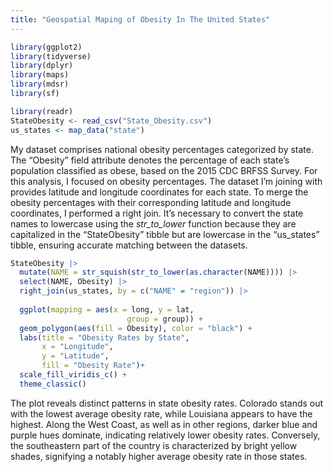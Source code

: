 ```yaml
---
title: "Geospatial Maping of Obesity In The United States"
---
```

```r
library(ggplot2)
library(tidyverse)
library(dplyr)
library(maps)
library(mdsr)
library(sf)
```

```r
library(readr)
StateObesity <- read_csv("State_Obesity.csv")
us_states <- map_data("state")
```


My dataset comprises national obesity percentages categorized by state. The "Obesity" field attribute denotes the percentage of each state's population classified as obese, based on the 2015 CDC BRFSS Survey. For this analysis, I focused on obesity percentages. The dataset I'm joining with provides latitude and longitude coordinates for each state. To merge the obesity percentages with their corresponding latitude and longitude coordinates, I performed a right join. It's necessary to convert the state names to lowercase using the *str_to_lower* function because they are capitalized in the "StateObesity" tibble but are lowercase in the "us_states" tibble, ensuring accurate matching between the datasets.

```r
StateObesity |>
  mutate(NAME = str_squish(str_to_lower(as.character(NAME)))) |>
  select(NAME, Obesity) |>
  right_join(us_states, by = c("NAME" = "region")) |>
  
  ggplot(mapping = aes(x = long, y = lat,
                          group = group)) + 
  geom_polygon(aes(fill = Obesity), color = "black") +
  labs(title = "Obesity Rates by State",
       x = "Longitude",
       y = "Latitude",
       fill = "Obesity Rate")+
  scale_fill_viridis_c() +
  theme_classic()
```

The plot reveals distinct patterns in state obesity rates. Colorado stands out with the lowest average obesity rate, while Louisiana appears to have the highest. Along the West Coast, as well as in other regions, darker blue and purple hues dominate, indicating relatively lower obesity rates. Conversely, the southeastern part of the country is characterized by bright yellow shades, signifying a notably higher average obesity rate in those states.

